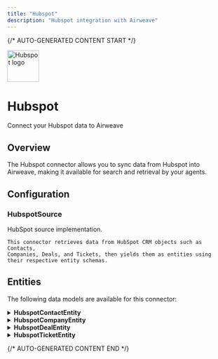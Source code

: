 ```yaml
---
title: "Hubspot"
description: "Hubspot integration with Airweave"
---
```


{/* AUTO-GENERATED CONTENT START */}

<div className="connector-header">
  <img src="icon.svg" alt="Hubspot logo" width="72" height="72" className="connector-icon" />
  <div className="connector-info">
    <h1>Hubspot</h1>
    <p>Connect your Hubspot data to Airweave</p>
  </div>
</div>

## Overview

The Hubspot connector allows you to sync data from Hubspot into Airweave, making it available for search and retrieval by your agents.

## Configuration


### HubspotSource

HubSpot source implementation.

    This connector retrieves data from HubSpot CRM objects such as Contacts,
    Companies, Deals, and Tickets, then yields them as entities using
    their respective entity schemas.


## Entities

The following data models are available for this connector:


<details>
<summary><strong>HubspotContactEntity</strong></summary>

Schema for HubSpot contact entities.

| Field | Type | Description |
|-------|------|-------------|
| first_name | Optional[str] | The contact's first name |
| last_name | Optional[str] | The contact's last name |
| email | Optional[str] | The contact's email address |
| phone | Optional[str] | The contact's phone number |
| lifecycle_stage | Optional[str] | The contact's lifecycle stage in the marketing/sales process |
| created_at | Optional[datetime] | Timestamp when the contact was created |
| updated_at | Optional[datetime] | Timestamp when the contact was last updated |
| archived | bool | Whether the contact is archived |

</details>

<details>
<summary><strong>HubspotCompanyEntity</strong></summary>

Schema for HubSpot company entities.

| Field | Type | Description |
|-------|------|-------------|
| name | Optional[str] | The company's name |
| domain | Optional[str] | The company's domain name |
| industry | Optional[str] | The company's industry category |
| phone | Optional[str] | The company's phone number |
| website | Optional[str] | The company's website URL |
| city | Optional[str] | The city where the company is located |
| state | Optional[str] | The state or region where the company is located |
| zip | Optional[str] | The postal code where the company is located |
| created_at | Optional[datetime] | Timestamp when the company was created |
| updated_at | Optional[datetime] | Timestamp when the company was last updated |
| archived | bool | Whether the company is archived |

</details>

<details>
<summary><strong>HubspotDealEntity</strong></summary>

Schema for HubSpot deal entities.

| Field | Type | Description |
|-------|------|-------------|
| deal_name | Optional[str] | The name of the deal |
| amount | Optional[float] | The monetary value of the deal |
| pipeline | Optional[str] | The pipeline the deal belongs to |
| deal_stage | Optional[str] | The stage of the deal in the sales process |
| close_date | Optional[datetime] | The date when the deal is expected to close or closed |
| created_at | Optional[datetime] | Timestamp when the deal was created |
| updated_at | Optional[datetime] | Timestamp when the deal was last updated |
| archived | bool | Whether the deal is archived |

</details>

<details>
<summary><strong>HubspotTicketEntity</strong></summary>

Schema for HubSpot ticket entities.

| Field | Type | Description |
|-------|------|-------------|
| subject | Optional[str] | The subject of the support ticket |
| content | Optional[str] | The content or description of the ticket |
| status | Optional[str] | The current status of the ticket |
| created_at | Optional[datetime] | Timestamp when the ticket was created |
| updated_at | Optional[datetime] | Timestamp when the ticket was last updated |
| archived | bool | Whether the ticket is archived |

</details>


{/* AUTO-GENERATED CONTENT END */}
